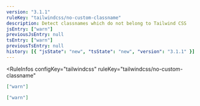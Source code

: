 ```yaml
---
version: "3.1.1"
ruleKey: "tailwindcss/no-custom-classname"
description: Detect classnames which do not belong to Tailwind CSS
jsEntry: ["warn"]
previousJsEntry: null
tsEntry: ["warn"]
previousTsEntry: null
history: [{ "jsState": "new", "tsState": "new", "version": "3.1.1" }]
---
```


<RuleInfos 
  configKey="tailwindcss" 
  ruleKey="tailwindcss/no-custom-classname" 
>

```json
["warn"]
```

```json
["warn"]
```

</RuleInfos>

